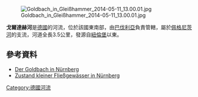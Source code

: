 {{No footnotes|time=2020-12-06T02:46:59+00:00}}
{{Coord|49|27|1|N|11|5|53|E|display=title}}
[[Image:Goldbach_in_Gleißhammer_2014-05-11_13.00.01.jpg|right]]

'''戈爾達赫河'''是[[德國|德國]]的河流，位於該國東南部，由[[巴伐利亞|巴伐利亞]]負責管轄，屬於[[佩格尼茨河|佩格尼茨河]]的支流，河道全長3.5公里，發源自[[紐倫堡|紐倫堡]]以東。

==參考資料==
* [http://www.nuernberginfos.de/gewaesser-nuernberg/goldbach-fluss-nuernberg.html Der Goldbach in Nürnberg] {{Wayback|url=http://www.nuernberginfos.de/gewaesser-nuernberg/goldbach-fluss-nuernberg.html |date=20160217175929 }}
* [https://www.nuernberg.de/imperia/md/sun/dokumente/sun/fliessgewaesser_2006.pdf#page=27 Zustand kleiner Fließgewässer in Nürnberg] {{Wayback|url=https://www.nuernberg.de/imperia/md/sun/dokumente/sun/fliessgewaesser_2006.pdf#page=27 |date=20180905065127 }}

{{Germany-geo-stub}}
[[Category:德國河流|Category:德國河流]]